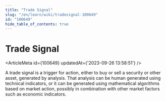 ```yaml
---
title: "Trade Signal"
slug: "/en/learn/wiki/tradesignal-100649"
id: "100649"
hide_table_of_contents: true
---
```



# Trade Signal

<ArticleMeta id={100649} updatedAt={'2023-09-26 13:58:51'} />
<div className='border-solid border-b border-t-0 my-4 border-[var(--ifm-color-gray-300)]' />

A trade signal is a trigger for action, either to buy or sell a security or other asset, generated by analysis. That analysis can be human generated using technical indicators, or it can be generated using mathematical algorithms based on market action, possibly in combination with other market factors such as economic indicators.
